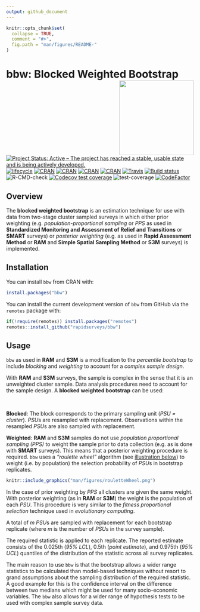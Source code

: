 ```yaml
---
output: github_document
---
```


<!-- README.md is generated from README.Rmd. Please edit that file -->

```r
knitr::opts_chunk$set(
  collapse = TRUE,
  comment = "#>",
  fig.path = "man/figures/README-"
)
```

# bbw: Blocked Weighted Bootstrap <img src="man/figures/bbw.png" width="200" align="right" />

<!-- badges: start -->
[![Project Status: Active – The project has reached a stable, usable state and is being actively developed.](https://www.repostatus.org/badges/latest/active.svg)](https://www.repostatus.org/#active)
[![lifecycle](https://img.shields.io/badge/lifecycle-maturing-blue.svg)](https://www.tidyverse.org/lifecycle/#maturing)
[![CRAN](https://img.shields.io/cran/v/bbw.svg)](https://cran.r-project.org/package=bbw)
[![CRAN](https://img.shields.io/cran/l/bbw.svg)](https://CRAN.R-project.org/package=bbw)
[![CRAN](http://cranlogs.r-pkg.org/badges/bbw)](https://CRAN.R-project.org/package=bbw)
[![CRAN](http://cranlogs.r-pkg.org/badges/grand-total/bbw)](https://CRAN.R-project.org/package=bbw)
[![Travis](https://img.shields.io/travis/rapidsurveys/bbw.svg?branch=master)](https://travis-ci.org/rapidsurveys/bbw)
[![Build status](https://ci.appveyor.com/api/projects/status/ruuv1pw3eaxtjf75/branch/master?svg=true)](https://ci.appveyor.com/project/rapidsurveys/bbw/branch/master)
![R-CMD-check](https://github.com/rapidsurveys/bbw/workflows/R-CMD-check/badge.svg)
[![Codecov test coverage](https://codecov.io/gh/rapidsurveys/bbw/branch/master/graph/badge.svg)](https://codecov.io/gh/rapidsurveys/bbw?branch=master)
![test-coverage](https://github.com/rapidsurveys/bbw/workflows/test-coverage/badge.svg)
[![CodeFactor](https://www.codefactor.io/repository/github/rapidsurveys/bbw/badge)](https://www.codefactor.io/repository/github/rapidsurveys/bbw)
<!-- badges: end -->

## Overview
The **blocked weighted bootstrap** is an estimation technique for use with data from two-stage cluster sampled surveys in which either prior weighting (e.g. *population-proportional sampling* or *PPS* as used in **Standardized Monitoring and Assessment of Relief and Transitions** or **SMART** surveys) or *posterior weighting* (e.g. as used in **Rapid Assessment Method** or **RAM** and **Simple Spatial Sampling Method** or **S3M** surveys) is implemented.

## Installation

You can install `bbw` from CRAN with:

```r
install.packages("bbw")
```

You can install the current development version of `bbw` from GitHub via the `remotes` package with:

```r
if(!require(remotes)) install.packages("remotes")
remotes::install_github("rapidsurveys/bbw")
```

## Usage
`bbw` as used in **RAM** and **S3M** is a modification to the *percentile bootstrap* to include *blocking* and *weighting* to account for a *complex sample design*.


With **RAM** and **S3M** surveys, the sample is complex in the sense that it is an unweighted cluster sample. Data analysis procedures need to account for the sample design. A **blocked weighted bootstrap** can be used:

<br/>

**Blocked**: The block corresponds to the primary sampling unit (*PSU = cluster*). *PSU*s are resampled with replacement. Observations within the resampled *PSU*s are also sampled with replacement.

**Weighted**: **RAM** and **S3M** samples do not use *population proportional sampling (PPS)* to weight the sample prior to data collection (e.g. as is done with **SMART** surveys). This means that a posterior weighting procedure is required. `bbw` uses a *"roulette wheel"* algorithm (see [illustration below](#FIG1)) to weight (i.e. by population) the selection probability of *PSU*s in bootstrap replicates.

<p align="center">
```r
knitr::include_graphics("man/figures/rouletteWheel.png")
```
</p>

In the case of prior weighting by *PPS* all clusters are given the same weight. With posterior weighting (as in **RAM** or **S3M**) the weight is the population of each *PSU*. This procedure is very similar to the *fitness proportional selection* technique used in *evolutionary computing*.

A total of *m* *PSU*s are sampled with replacement for each bootstrap replicate (where *m* is the number of *PSU*s in the survey sample).

The required statistic is applied to each replicate. The reported estimate consists of the 0.025th (*95% LCL*), 0.5th (*point estimate*), and 0.975th (*95% UCL*) quantiles of the distribution of the statistic across all survey replicates.

The main reason to use `bbw` is that the bootstrap allows a wider range statistics to be calculated than model-based techniques without resort to grand assumptions about the sampling distribution of the required statistic. A good example for this is the confidence interval on the difference between two medians which might be used for many socio-economic variables. The `bbw` also allows for a wider range of hypothesis tests to be used with complex sample survey data.
